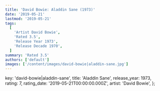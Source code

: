 ```yaml
---
title: 'David Bowie: Aladdin Sane (1973)'
date: '2019-05-21'
lastmod: '2019-05-21'
tags:
  [
    'Artist David Bowie',
    'Rated 3.5',
    'Release Year 1973',
    'Release Decade 1970',
  ]
summary: 'Rated 3.5'
authors: ['default']
images: ['/content/images/david-bowie|aladdin-sane.jpg']
---
```


  key: 'david-bowie|aladdin-sane',
  title: 'Aladdin Sane',
  release_year: 1973,
  rating: 7,
  rating_date: '2019-05-21T00:00:00.000Z',
  artist: 'David Bowie',
};

<MusicRating data={data} />
